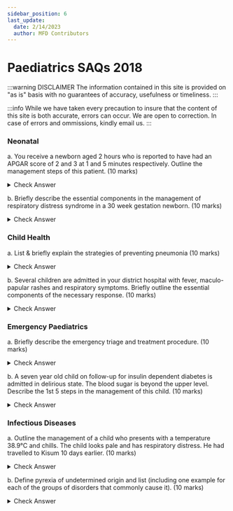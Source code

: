 ```yaml
---
sidebar_position: 6
last_update:
  date: 2/14/2023
  author: MFD Contributors
---
```


# Paediatrics SAQs 2018

:::warning DISCLAIMER
The information contained in this site is provided on "as is" basis with no guarantees of accuracy, usefulness or timeliness.
:::

:::info
While we have taken every precaution to insure that the content of this site is both accurate, errors can occur. We are open to correction. In case of errors and ommissions, kindly email us.
:::

### Neonatal

a. You receive a newborn aged 2 hours who is reported to have had an APGAR score of 2 and 3 at 1 and 5 minutes respectively. Outline the management steps of this patient. (10 marks)

<details>
  <summary>Check Answer</summary>
  APGAR less than 7 requires immediate action.
  <ul>
    <li>Prepare: equipment, room temp, prewarm radiant warmer</li>
    <li>Safety of self & patient</li>
    <li>Stimulate: dry & stimulate the baby with warm towel</li>
    <li>
      Is the baby term? Observe for crying, breathing(not laboured),
      good muscle tone?
    </li>
    <li>
      No to any one, immediate cord cutting, explain to the mother &
      transfer to radiant warmer
    </li>
    <li>
      Check if airway is clear. If secretions are visible, suction to
      clear.
    </li>
    <li>Position: put head to sniffing position</li>
    <li>
      Breathing: Look for chest rise, listen for breath sounds, feel
      for warm air for 5-10 seconds.
    </li>
    <li>
      Is baby breathing? If poor, gasping or no breathing: SHOUT FOR
      HELP! Start ventilation with ROOM AIR ensuring the chest rises
      at 40-60 breaths/min. After 1 min, check heart rate for 5-10
      secs at the umblicus{' '}
    </li>
    <li>
      Is heart rate greater than 60 bpm? If yes, continue ventilation
      for 1 min at 40-60 breaths/min
    </li>
    <li>
      If heart rate is less than 60 bpm, Connect 100% oxygen. Give 1
      EFFECTIVE breath for every 3 chest compressions for 1 min
    </li>
    <li>
      Reassess after ABC after 1 min. (Breathing & Circulation at the
      same time for 5-10secs).{' '}
    </li>
    <li>
      Repeat the cycle till regular breathing (RR greater than 30 bpm)
      + HR greater than 100 bpm where you initiate post-resuscitation
      care:
    </li>
    <ul>
      <li>Give oxygen via NRM & titrate against SpO2 (90-95)%</li>
      <li>IVF/EBM</li>
      <li>Blood sugars 2 after birth</li>
      <li>Keep warm & maintain at 36.5-37.5oC</li>
      <li>Essential newborn care: Vitamin K, TEO, cord care</li>
      <li>Treat infection if indicated</li>
      <li>Family centred care</li>
      <li>Ensure HIV risk is known</li>
    </ul>
  </ul>
</details>

b. Briefly describe the essential components in the management of respiratory distress syndrome in a 30 week gestation newborn. (10 marks)

<details>
  <summary>Check Answer</summary>
  <ul>
    <li>Supportive</li>
    <ul>
      <li>
        Keep warm & maintain neutral thermal environment. Reduces
        oxygen consumption
      </li>
      <li>Airway patency should be ensured for adequate flow</li>
      <li>Breathing: Provide CPAP or use Surfactant</li>
      <li>
        Circulation: Early initiation of feeds & maintence fluids
      </li>
      <li>
        Close monitoring of vitals & blood sugar. Hypotension is
        common in early RDS
      </li>
      <li>Drugs: Antibiotics, Caffeine </li>
    </ul>
    <li>Definitive management</li>
    <ul>
      <li>
        Prophylactic CPAP: 28-30 weeks or 1-1.3kgs. Initiated as soon
        as possible. For the newly born with good cardiac activity and
        breathing spontaneously, not in respiratory distress. Intended
        to avoid ventilation.
      </li>
      <li>
        Rescue CPAP: Above 30 weeks or greater than 1.3kgs. Initiated
        after trial of oxygen therapy. Neonate with increased work of
        breathing and SpO2 less than 90% on nasal prongs at 1L/min
      </li>
    </ul>
  </ul>
  Antenatal Corticosteroids promote fetal lung maturity and should be
  administered 1-7 days before birth or at 24-24 weeks gestation. Use
  of bethamethasone 12mg IM every 24 hrs twice or dexamethasone 6mg IM
  12 hours apart 4 doses. None is superior over the other.
</details>

### Child Health

a. List & briefly explain the strategies of preventing pneumonia (10 marks)

<details>
  <summary>Check Answer</summary>

</details>

b. Several children are admitted in your district hospital with fever, maculo-papular rashes and respiratory symptoms. Briefly outline the essential components of the necessary response. (10 marks)

<details>
  <summary>Check Answer</summary>

</details>

### Emergency Paediatrics

a. Briefly describe the emergency triage and treatment procedure. (10 marks)

<details>
  <summary>Check Answer</summary>

</details>

b. A seven year old child on follow-up for insulin dependent diabetes is admitted in delirious state. The blood sugar is beyond the upper level. Describe the 1st 5 steps in the management of this child. (10 marks)

<details>
  <summary>Check Answer</summary>

</details>

### Infectious Diseases

a. Outline the management of a child who presents with a temperature 38.9°C and chills. The child looks pale and has respiratory distress. He had travelled to Kisum 10 days earlier. (10 marks)

<details>
  <summary>Check Answer</summary>

</details>

b. Define pyrexia of undetermined origin and list (including one example for each of the groups of disorders that commonly cause it). (10 marks)

<details>
  <summary>Check Answer</summary>

</details>
